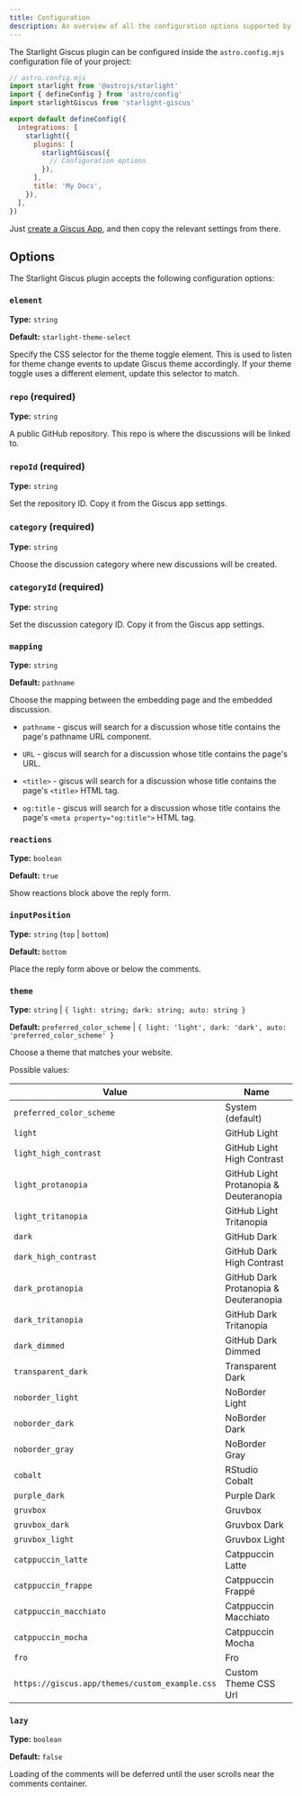 ```yaml
---
title: Configuration
description: An overview of all the configuration options supported by the Starlight Giscus plugin.
---
```


The Starlight Giscus plugin can be configured inside the `astro.config.mjs` configuration file of your project:

```js {11}
// astro.config.mjs
import starlight from '@astrojs/starlight'
import { defineConfig } from 'astro/config'
import starlightGiscus from 'starlight-giscus'

export default defineConfig({
  integrations: [
    starlight({
      plugins: [
        starlightGiscus({
          // Configuration options
        }),
      ],
      title: 'My Docs',
    }),
  ],
})
```

Just [create a Giscus App](https://giscus.app), and then copy the relevant settings from there.

## Options

The Starlight Giscus plugin accepts the following configuration options:

### `element`

**Type:** `string`

**Default:** `starlight-theme-select`

Specify the CSS selector for the theme toggle element. This is used to listen for theme change events to update Giscus theme accordingly. If your theme toggle uses a different element, update this selector to match.

### `repo` (required)

**Type:** `string`

A public GitHub repository. This repo is where the discussions will be linked to.

### `repoId` (required)

**Type:** `string`

Set the repository ID. Copy it from the Giscus app settings.

### `category` (required)

**Type:** `string`

Choose the discussion category where new discussions will be created.

### `categoryId` (required)

**Type:** `string`

Set the discussion category ID. Copy it from the Giscus app settings.

### `mapping`

**Type:** `string`

**Default:** `pathname`

Choose the mapping between the embedding page and the embedded discussion.

* `pathname` - giscus will search for a discussion whose title contains the page's pathname URL component.

* `URL` - giscus will search for a discussion whose title contains the page's URL.

* `<title>` - giscus will search for a discussion whose title contains the page's `<title>` HTML tag.

* `og:title` - giscus will search for a discussion whose title contains the page's `<meta property="og:title">` HTML tag.

### `reactions`

**Type:** `boolean`

**Default:** `true`

Show reactions block above the reply form.

### `inputPosition`

**Type:** `string` (`top` | `bottom`)

**Default:** `bottom`

Place the reply form above or below the comments.

### `theme`

**Type:** `string` | `{ light: string; dark: string; auto: string }`

**Default:** `preferred_color_scheme` | `{ light: 'light', dark: 'dark', auto: 'preferred_color_scheme' }`

Choose a theme that matches your website.

Possible values:

| Value                                          | Name                                   |
|------------------------------------------------|----------------------------------------|
| `preferred_color_scheme`                       | System (default)                       |
| `light`                                        | GitHub Light                           |
| `light_high_contrast`                          | GitHub Light High Contrast             |
| `light_protanopia`                             | GitHub Light Protanopia & Deuteranopia |
| `light_tritanopia`                             | GitHub Light Tritanopia                |
| `dark`                                         | GitHub Dark                            |
| `dark_high_contrast`                           | GitHub Dark High Contrast              |
| `dark_protanopia`                              | GitHub Dark Protanopia & Deuteranopia  |
| `dark_tritanopia`                              | GitHub Dark Tritanopia                 |
| `dark_dimmed`                                  | GitHub Dark Dimmed                     |
| `transparent_dark`                             | Transparent Dark                       |
| `noborder_light`                               | NoBorder Light                         |
| `noborder_dark`                                | NoBorder Dark                          |
| `noborder_gray`                                | NoBorder Gray                          |
| `cobalt`                                       | RStudio Cobalt                         |
| `purple_dark`                                  | Purple Dark                            |
| `gruvbox`                                      | Gruvbox                                |
| `gruvbox_dark`                                 | Gruvbox Dark                           |
| `gruvbox_light`                                | Gruvbox Light                          |
| `catppuccin_latte`                             | Catppuccin Latte                       |
| `catppuccin_frappe`                            | Catppuccin Frappé                      |
| `catppuccin_macchiato`                         | Catppuccin Macchiato                   |
| `catppuccin_mocha`                             | Catppuccin Mocha                       |
| `fro`                                          | Fro                                    |
| `https://giscus.app/themes/custom_example.css` | Custom Theme CSS Url                   |

### `lazy`

**Type:** `boolean`

**Default:** `false`

Loading of the comments will be deferred until the user scrolls near the comments container.
